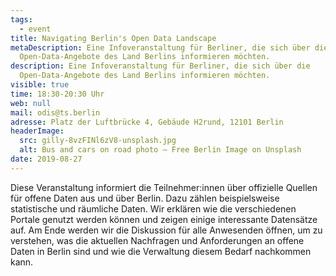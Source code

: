 ```yaml
---
tags:
  - event
title: Navigating Berlin's Open Data Landscape
metaDescription: Eine Infoveranstaltung für Berliner, die sich über die
  Open-Data-Angebote des Land Berlins informieren möchten.
description: Eine Infoveranstaltung für Berliner, die sich über die
  Open-Data-Angebote des Land Berlins informieren möchten.
visible: true
time: 18:30-20:30 Uhr
web: null
mail: odis@ts.berlin
adresse: Platz der Luftbrücke 4, Gebäude H2rund, 12101 Berlin
headerImage:
  src: gilly-8vzFINl6zV8-unsplash.jpg
  alt: Bus and cars on road photo – Free Berlin Image on Unsplash
date: 2019-08-27
---
```


Diese Veranstaltung informiert die Teilnehmer:innen über offizielle Quellen für offene Daten aus und über Berlin. Dazu zählen beispielsweise statistische und räumliche Daten. Wir erklären wie die verschiedenen Portale genutzt werden können und zeigen einige interessante Datensätze auf. Am Ende werden wir die Diskussion für alle Anwesenden öffnen, um zu verstehen, was die aktuellen Nachfragen und Anforderungen an offene Daten in Berlin sind und wie die Verwaltung diesem Bedarf nachkommen kann.
